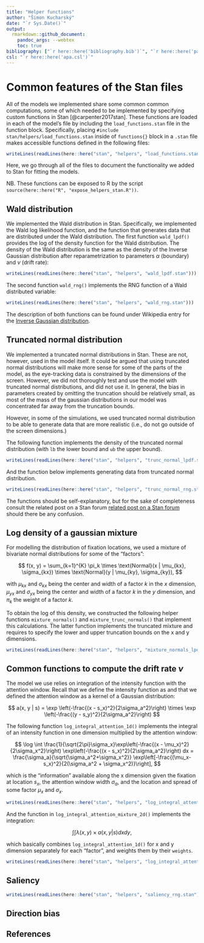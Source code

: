 ```yaml
---
title: "Helper functions"
author: "Šimon Kucharský"
date: "`r Sys.Date()`"
output: 
  rmarkdown::github_document:
    pandoc_args: --webtex
    toc: true
bibliography: ["`r here::here('bibliography.bib')`", "`r here::here('packages.bib')`"]
csl: "`r here::here('apa.csl')`"
---
```


# Common features of the Stan files

All of the models we implemented share some common common computations, some of which needed to be implemented by specifying custom functions in Stan [@carpenter2017stan]. These functions are loaded in each of the model's file by including the `load_functions.stan` file in the function block. Specifically, placing `#include stan/helpers/load_functions.stan` inside of `functions{}` block in a `.stan` file makes accessible functions defined in the following files:


```r
writeLines(readLines(here::here("stan", "helpers", "load_functions.stan")))
```

Here, we go through all of the files to document the functionality we added to Stan for fitting the models.

NB. These functions can be exposed to R by the script `source(here::here("R", "expose_helpers_stan.R"))`.

## Wald distribution

We implemented the Wald distribution in Stan. Specifically, we implemented the Wald log likelihood function, and the function that generates data that are distributed under the Wald distribution. The first function `wald_lpdf()` provides the log of the density function for the Wald distribution. The density of the Wald distribution is the same as the density of the Inverse Gaussian distribution after reparametrization to parameters $\alpha$ (boundary) and $\nu$ (drift rate):


```r
writeLines(readLines(here::here("stan", "helpers", "wald_lpdf.stan")))
```

The second function `wald_rng()` implements the RNG function of a Wald distributed variable:

```r
writeLines(readLines(here::here("stan", "helpers", "wald_rng.stan")))
```

The description of both functions can be found under Wikipedia entry for the [Inverse Gaussian distribution](https://en.wikipedia.org/wiki/Inverse_Gaussian_distribution).

## Truncated normal distribution

We implemented a truncated normal distributions in Stan. These are not, however, used in the model itself. It could be argued that using truncated normal distributions will make more sense for some of the parts of the model, as the eye-tracking data is constrained by the dimensions of the screen. However, we did not thoroughly test and use the model with truncated normal distributions, and did not use it. In general, the bias in parameters created by omitting the truncation should be relatively small, as most of the mass of the gaussian distributions in our model was concentrated far away from the truncation bounds.

However, in some of the simulations, we used truncated normal distribution to be able to generate data that are more realistic (i.e., do not go outside of the screen dimensions.)

The following function implements the density of the truncated normal distribution (with `lb` the lower bound and `ub` the upper bound). 

```r
writeLines(readLines(here::here("stan", "helpers", "trunc_normal_lpdf.stan")))
```

And the function below implements generating data from truncated normal distribution.

```r
writeLines(readLines(here::here("stan", "helpers", "trunc_normal_rng.stan")))
```

The functions should be self-explanatory, but for the sake of completeness consult the related post on a Stan forum [related post on a Stan forum](https://discourse.mc-stan.org/t/rng-for-truncated-distributions/3122/3) should there be any confusion.


## Log density of a gaussian mixture

For modelling the distribution of fixation locations, we  used a mixture of bivariate normal distributions for some of the "factors":

$$
f(x, y) = \sum_{k=1}^{K} \pi_k \times \text{Normal}(x | \mu_{kx}, \sigma_{kx}) \times \text{Normal}(y | \mu_{ky}, \sigma_{ky}),
$$

with $\mu_{kx}$ and $\sigma_{kx}$ being the center and width of a factor $k$ in the $x$ dimension, $\mu_{yx}$ and $\sigma_{yx}$ being the center and width of a factor $k$ in the $y$ dimension, and $\pi_k$ the weight of a factor $k$.

To obtain the log of this density, we constructed the following  helper functions `mixture_normals()` and `mixture_trunc_normals()` that implement this calculations. The latter function implements the truncated mixture and requires to specify the lower and upper truncation bounds on the x and y dimensions.


```r
writeLines(readLines(here::here("stan", "helpers", "mixture_normals_lpdf.stan")))
```

## Common functions to compute the drift rate $\nu$

The model we use relies on integration of the intensity function with the attention window. Recall that we define the intensity function as
and that we defined the attention window as a kernel of a Gaussian distribution:

$$
a(x, y | s) = \exp \left(-\frac{(x - s_x)^2}{2\sigma_a^2}\right) \times \exp \left(-\frac{(y - s_y)^2}{2\sigma_a^2}\right)
$$

The following function `log_integral_attention_1d()` implements the integral of an intensity function in one dimension multiplied by the attention window:


$$
\log \int \frac{1}{\sqrt{2\pi}\sigma_x}\exp\left(-\frac{(x - \mu_x)^2}{2\sigma_x^2}\right) \exp\left(-\frac{(x - s_x)^2}{2\sigma_a^2}\right) dx = \frac{\sigma_a}{\sqrt{\sigma_a^2+\sigma_x^2}} \exp\left[-\frac{(\mu_x-s_x)^2}{2(\sigma_a^2 + \sigma_x^2)}\right],
$$

which is the "information" available along the x dimension given the fixation at location $s_x$, the attention window width $\sigma_a$, and the location and spread of some factor $\mu_x$ and $\sigma_x$.

```r
writeLines(readLines(here::here("stan", "helpers", "log_integral_attention_1d.stan")))
```

And the function in `log_integral_attention_mixture_2d()` implements the integration:

$$
\int\int \lambda(x, y) \times a(x, y | s) dx dy,
$$

which basically combines `log_integral_attention_1d()` for x and y dimension separately for each "factor", and weights them by their `weights`.

```r
writeLines(readLines(here::here("stan", "helpers", "log_integral_attention_mixture_2d.stan")))
```

## Saliency


```r
writeLines(readLines(here::here("stan", "helpers", "saliency_rng.stan")))
```

## Direction bias

## References
